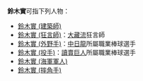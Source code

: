 '''鈴木實'''可指下列人物：

* [[鈴木實_(建築師)|鈴木實 (建築師)]]
* [[鈴木實_(狂言師)|鈴木實 (狂言師)]]：[[大藏流|大藏流]]狂言師
* [[鈴木實_(外野手)|鈴木實 (外野手)]]：[[中日龍|中日龍]]所屬職業棒球選手
* [[鈴木實_(投手)|鈴木實 (投手)]]：[[讀賣巨人|讀賣巨人]]所屬職業棒球選手
* [[鈴木實_(海軍軍人)|鈴木實 (海軍軍人)]]
* [[鈴木實_(摔角手)|鈴木實 (摔角手)]]

{{disambig|cat=三字人名消歧義}}